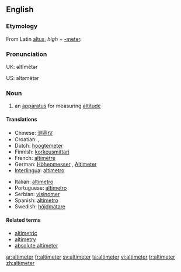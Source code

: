 ==English==

===Etymology===
From Latin [[altus]], ''high'' + [[-meter]].

===Pronunciation===
UK: əltĭmētər

US: əltəmētər

===Noun===
{{en-noun}}

# an [[apparatus]] for measuring [[altitude]]

====Translations====
{{trans-top|an apparatus for measuring altitude}}
* Chinese: [[测高仪]]
* Croatian: {{t|hr|visinomjer|alt=vȉsinomjēr|m}}, {{t|hr|altimetar|alt=àltimetar|m}}
* Dutch: [[hoogtemeter]] {{m}}
* Finnish: [[korkeusmittari]]
* French: [[altimètre]] {{m}}
* German: [[Höhenmesser]] {{m}}, [[Altimeter]] {{n}}
* [[Interlingua]]: [[altimetro]]
{{trans-mid}}
* Italian: [[altimetro]]
* Portuguese: [[altímetro]]
* Serbian: [[visinomer]] {{m}}
* Spanish: [[altímetro]]
* Swedish: [[höjdmätare]] {{c}}
{{trans-bottom}}

====Related terms====
* [[altimetric]]
* [[altimetry]]
* [[absolute altimeter]]

[[ar:altimeter]]
[[fr:altimeter]]
[[sv:altimeter]]
[[ta:altimeter]]
[[vi:altimeter]]
[[tr:altimeter]]
[[zh:altimeter]]
